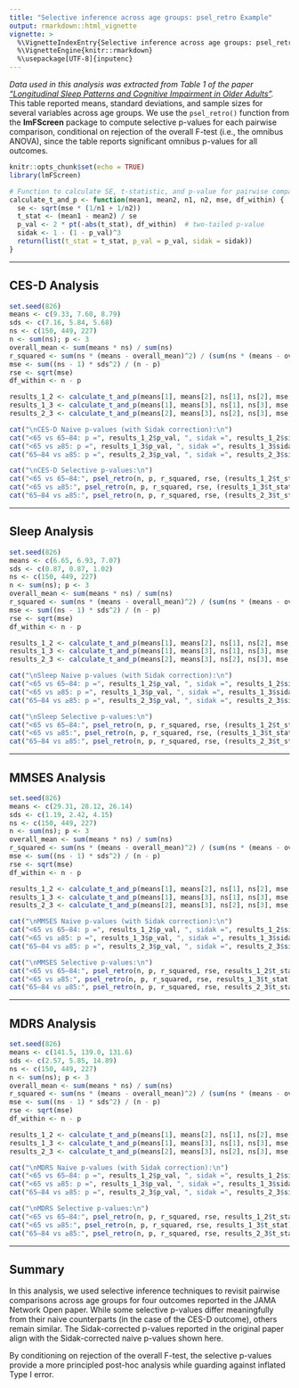 ```yaml
---
title: "Selective inference across age groups: psel_retro Example"
output: rmarkdown::html_vignette
vignette: >
  %\VignetteIndexEntry{Selective inference across age groups: psel_retro Example}
  %\VignetteEngine{knitr::rmarkdown}
  %\usepackage[UTF-8]{inputenc}
---
```


*Data used in this analysis was extracted from Table 1 of the paper ["Longitudinal Sleep Patterns and Cognitive Impairment in Older Adults"](https://jamanetwork-com.offcampus.lib.washington.edu/journals/jamanetworkopen/fullarticle/2812521).* This table reported means, standard deviations, and sample sizes for several variables across age groups. We use the `psel_retro()` function from the **lmFScreen** package to compute selective p-values for each pairwise comparison, conditional on rejection of the overall F-test (i.e., the omnibus ANOVA), since the table reports significant omnibus p-values for all outcomes.


```r
knitr::opts_chunk$set(echo = TRUE)
library(lmFScreen)
```

```r
# Function to calculate SE, t-statistic, and p-value for pairwise comparisons
calculate_t_and_p <- function(mean1, mean2, n1, n2, mse, df_within) {
  se <- sqrt(mse * (1/n1 + 1/n2))
  t_stat <- (mean1 - mean2) / se
  p_val <- 2 * pt(-abs(t_stat), df_within)  # two-tailed p-value
  sidak <- 1 - (1 - p_val)^3
  return(list(t_stat = t_stat, p_val = p_val, sidak = sidak))
}
```

---

## CES-D Analysis

```r
set.seed(826)
means <- c(9.33, 7.60, 8.79)
sds <- c(7.16, 5.84, 5.68)
ns <- c(150, 449, 227)
n <- sum(ns); p <- 3
overall_mean <- sum(means * ns) / sum(ns)
r_squared <- sum(ns * (means - overall_mean)^2) / (sum(ns * (means - overall_mean)^2) + sum((ns - 1) * sds^2))
mse <- sum((ns - 1) * sds^2) / (n - p)
rse <- sqrt(mse)
df_within <- n - p

results_1_2 <- calculate_t_and_p(means[1], means[2], ns[1], ns[2], mse, df_within)
results_1_3 <- calculate_t_and_p(means[1], means[3], ns[1], ns[3], mse, df_within)
results_2_3 <- calculate_t_and_p(means[2], means[3], ns[2], ns[3], mse, df_within)

cat("\nCES-D Naive p-values (with Sidak correction):\n")
cat("<65 vs 65–84: p =", results_1_2$p_val, ", sidak =", results_1_2$sidak, "\n")
cat("<65 vs ≥85: p =", results_1_3$p_val, ", sidak =", results_1_3$sidak, "\n")
cat("65–84 vs ≥85: p =", results_2_3$p_val, ", sidak =", results_2_3$sidak, "\n")

cat("\nCES-D Selective p-values:\n")
cat("<65 vs 65–84:", psel_retro(n, p, r_squared, rse, (results_1_2$t_stat)), "\n")
cat("<65 vs ≥85:", psel_retro(n, p, r_squared, rse, (results_1_3$t_stat)), "\n")
cat("65–84 vs ≥85:", psel_retro(n, p, r_squared, rse, (results_2_3$t_stat)), "\n")
```

---

## Sleep Analysis

```r
set.seed(826)
means <- c(6.65, 6.93, 7.07)
sds <- c(0.87, 0.87, 1.02)
ns <- c(150, 449, 227)
n <- sum(ns); p <- 3
overall_mean <- sum(means * ns) / sum(ns)
r_squared <- sum(ns * (means - overall_mean)^2) / (sum(ns * (means - overall_mean)^2) + sum((ns - 1) * sds^2))
mse <- sum((ns - 1) * sds^2) / (n - p)
rse <- sqrt(mse)
df_within <- n - p

results_1_2 <- calculate_t_and_p(means[1], means[2], ns[1], ns[2], mse, df_within)
results_1_3 <- calculate_t_and_p(means[1], means[3], ns[1], ns[3], mse, df_within)
results_2_3 <- calculate_t_and_p(means[2], means[3], ns[2], ns[3], mse, df_within)

cat("\nSleep Naive p-values (with Sidak correction):\n")
cat("<65 vs 65–84: p =", results_1_2$p_val, ", sidak =", results_1_2$sidak, "\n")
cat("<65 vs ≥85: p =", results_1_3$p_val, ", sidak =", results_1_3$sidak, "\n")
cat("65–84 vs ≥85: p =", results_2_3$p_val, ", sidak =", results_2_3$sidak, "\n")

cat("\nSleep Selective p-values:\n")
cat("<65 vs 65–84:", psel_retro(n, p, r_squared, rse, (results_1_2$t_stat)), "\n")
cat("<65 vs ≥85:", psel_retro(n, p, r_squared, rse, (results_1_3$t_stat)), "\n")
cat("65–84 vs ≥85:", psel_retro(n, p, r_squared, rse, (results_2_3$t_stat)), "\n")
```

---

## MMSES Analysis

```r
set.seed(826)
means <- c(29.31, 28.12, 26.14)
sds <- c(1.19, 2.42, 4.15)
ns <- c(150, 449, 227)
n <- sum(ns); p <- 3
overall_mean <- sum(means * ns) / sum(ns)
r_squared <- sum(ns * (means - overall_mean)^2) / (sum(ns * (means - overall_mean)^2) + sum((ns - 1) * sds^2))
mse <- sum((ns - 1) * sds^2) / (n - p)
rse <- sqrt(mse)
df_within <- n - p

results_1_2 <- calculate_t_and_p(means[1], means[2], ns[1], ns[2], mse, df_within)
results_1_3 <- calculate_t_and_p(means[1], means[3], ns[1], ns[3], mse, df_within)
results_2_3 <- calculate_t_and_p(means[2], means[3], ns[2], ns[3], mse, df_within)

cat("\nMMSES Naive p-values (with Sidak correction):\n")
cat("<65 vs 65–84: p =", results_1_2$p_val, ", sidak =", results_1_2$sidak, "\n")
cat("<65 vs ≥85: p =", results_1_3$p_val, ", sidak =", results_1_3$sidak, "\n")
cat("65–84 vs ≥85: p =", results_2_3$p_val, ", sidak =", results_2_3$sidak, "\n")

cat("\nMMSES Selective p-values:\n")
cat("<65 vs 65–84:", psel_retro(n, p, r_squared, rse, results_1_2$t_stat), "\n")
cat("<65 vs ≥85:", psel_retro(n, p, r_squared, rse, results_1_3$t_stat), "\n")
cat("65–84 vs ≥85:", psel_retro(n, p, r_squared, rse, results_2_3$t_stat), "\n")
```

---

## MDRS Analysis

```r
set.seed(826)
means <- c(141.5, 139.0, 131.6)
sds <- c(2.57, 5.85, 14.89)
ns <- c(150, 449, 227)
n <- sum(ns); p <- 3
overall_mean <- sum(means * ns) / sum(ns)
r_squared <- sum(ns * (means - overall_mean)^2) / (sum(ns * (means - overall_mean)^2) + sum((ns - 1) * sds^2))
mse <- sum((ns - 1) * sds^2) / (n - p)
rse <- sqrt(mse)
df_within <- n - p

results_1_2 <- calculate_t_and_p(means[1], means[2], ns[1], ns[2], mse, df_within)
results_1_3 <- calculate_t_and_p(means[1], means[3], ns[1], ns[3], mse, df_within)
results_2_3 <- calculate_t_and_p(means[2], means[3], ns[2], ns[3], mse, df_within)

cat("\nMDRS Naive p-values (with Sidak correction):\n")
cat("<65 vs 65–84: p =", results_1_2$p_val, ", sidak =", results_1_2$sidak, "\n")
cat("<65 vs ≥85: p =", results_1_3$p_val, ", sidak =", results_1_3$sidak, "\n")
cat("65–84 vs ≥85: p =", results_2_3$p_val, ", sidak =", results_2_3$sidak, "\n")

cat("\nMDRS Selective p-values:\n")
cat("<65 vs 65–84:", psel_retro(n, p, r_squared, rse, results_1_2$t_stat), "\n")
cat("<65 vs ≥85:", psel_retro(n, p, r_squared, rse, results_1_3$t_stat), "\n")
cat("65–84 vs ≥85:", psel_retro(n, p, r_squared, rse, results_2_3$t_stat), "\n")
```


---

## Summary

In this analysis, we used selective inference techniques to revisit pairwise comparisons across age groups for four outcomes reported in the JAMA Network Open paper. While some selective p-values differ meaningfully from their naive counterparts (in the case of the CES-D outcome), others remain similar. The Sidak-corrected p-values reported in the original paper align with the Sidak-corrected naive p-values shown here.

By conditioning on rejection of the overall F-test, the selective p-values provide a more principled post-hoc analysis while guarding against inflated Type I error.

